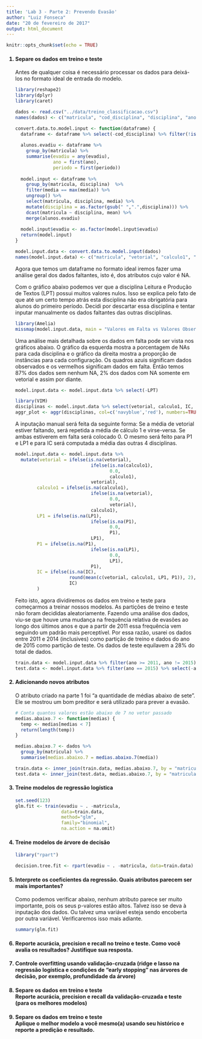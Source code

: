 ```yaml
---
title: 'Lab 3 - Parte 2: Prevendo Evasão'
author: "Luiz Fonseca"
date: "20 de fevereiro de 2017"
output: html_document
---
```


```r
knitr::opts_chunk$set(echo = TRUE)
```

<ol>
<h4><b><li>Separe os dados em treino e teste</li></h4></b>
Antes de qualquer coisa é necessário processar os dados para deixá-los no formato ideal de entrada do modelo.

```r
library(reshape2)
library(dplyr)
library(caret)

dados <- read.csv("../data/treino_classificacao.csv")
names(dados) <- c("matricula", "cod_disciplina", "disciplina", "ano", "periodo", "media", "evadiu")

convert.data.to.model.input <- function(dataframe) {
  dataframe <- dataframe %>% select(-cod_disciplina) %>% filter(!is.na(media))
  
  alunos.evadiu <- dataframe %>%
    group_by(matricula) %>%
    summarise(evadiu = any(evadiu),
              ano = first(ano),
              periodo = first(periodo))
    
  model.input <- dataframe %>%
    group_by(matricula, disciplina)  %>%
    filter(media == max(media)) %>%
    ungroup() %>%
    select(matricula, disciplina, media) %>% 
    mutate(disciplina = as.factor(gsub(" ",".",disciplina))) %>%
    dcast(matricula ~ disciplina, mean) %>%
    merge(alunos.evadiu)
  
  model.input$evadiu <- as.factor(model.input$evadiu)
  return(model.input)
}

model.input.data <- convert.data.to.model.input(dados)
names(model.input.data) <- c("matricula", "vetorial", "calculo1", "IC", "LP1", "LPT", "P1", "evadiu", "ano", "periodo")
```

Agora que temos um dataframe no formato ideal iremos fazer uma análise geral dos dados faltantes, isto é, dos atributos cujo valor é NA.

Com o gráfico abaixo podemos ver que a disciplina Leitura e Produção de Textos (LPT) possui muitos valores nulos. Isso se explica pelo fato de que até um certo tempo atrás esta disciplina não era obrigatória para alunos do primeiro período. Decidi por descartar essa disciplina e tentar inputar manualmente os dados faltantes das outras disciplinas.
```r
library(Amelia)
missmap(model.input.data, main = "Valores em Falta vs Valores Observados")
```

Uma análise mais detalhada sobre os dados em falta pode ser vista nos gráficos abaixo. O gráfico da esquerda mostra a porcentagem de NAs para cada disciplina e o gráfico da direita mostra a proporção de instâncias para cada configuração. Os quadros azuis significam dados observados e os vermelhos significam dados em falta. Então temos 87% dos dados sem nenhum NA, 2% dos dados com NA somente em vetorial e assim por diante.
```r
model.input.data <- model.input.data %>% select(-LPT)

library(VIM)
disciplinas <- model.input.data %>% select(vetorial, calculo1, IC, LP1, P1)
aggr_plot <- aggr(disciplinas, col=c('navyblue','red'), numbers=TRUE, sortVars=TRUE, labels=names(disciplinas), cex.axis=.7, gap=3, ylab=c("Histograma de dados em falta","Padrão"), cex.numbers=.7)
```

A inputação manual será feita da seguinte forma: Se a média de vetorial estiver faltando, será repetida a média de cálculo 1 e virse-versa. Se ambas estiverem em falta será colocado 0. O mesmo será feito para P1 e LP1 e para IC será computada a média das outras 4 disciplinas.
```r
model.input.data <- model.input.data %>%
  mutate(vetorial = ifelse(is.na(vetorial),
                            ifelse(is.na(calculo1),
                                   0.0,
                                   calculo1),
                            vetorial),
        calculo1 = ifelse(is.na(calculo1),
                            ifelse(is.na(vetorial),
                                   0.0,
                                   vetorial),
                            calculo1),
        LP1 = ifelse(is.na(LP1),
                            ifelse(is.na(P1),
                                   0.0,
                                   P1),
                            LP1),
        P1 = ifelse(is.na(P1),
                            ifelse(is.na(LP1),
                                   0.0,
                                   LP1),
                            P1),
        IC = ifelse(is.na(IC),
                    round(mean(c(vetorial, calculo1, LP1, P1)), 2),
                    IC)
        )

```

Feito isto, agora dividiremos os dados em treino e teste para começarmos a treinar nossos modelos.
As partições de treino e teste não foram decididas aleatoriamente. Fazendo uma análise dos dados, viu-se que houve uma mudança na frequência relativa de evasões ao longo dos últimos anos e que a partir de 2011 essa frequência vem seguindo um padrão mais perceptível. Por essa razão, usarei os dados entre 2011 e 2014 (inclusives) como partição de treino e dados do ano de 2015 como partição de teste. Os dados de teste equilavem a 28% do total de dados.
```r
train.data <- model.input.data %>% filter(ano >= 2011, ano != 2015) %>% select(-ano, -periodo)
test.data <- model.input.data %>% filter(ano == 2015) %>% select(-ano, -periodo)
```

<h4><b><li>Adicionando novos atributos</li></b></h4>
O atributo criado na parte 1 foi "a quantidade de médias abaixo de sete". Ele se mostrou um bom preditor e será utilizado para prever a evasão.
```r
# Conta quantos valores estão abaixo de 7 no vetor passado
medias.abaixo.7 <- function(medias) {
  temp <- medias[medias < 7]
  return(length(temp))
}

medias.abaixo.7 <- dados %>%
  group_by(matricula) %>%
  summarise(medias.abaixo.7 = medias.abaixo.7(media))

train.data <- inner_join(train.data, medias.abaixo.7, by = "matricula")
test.data <- inner_join(test.data, medias.abaixo.7, by = "matricula")
```

<h4><b><li>Treine modelos de regressão logística</li></b></h4>

```r
set.seed(123)
glm.fit <- train(evadiu ~ . -matricula,
                 data=train.data,
                 method="glm",
                 family="binomial",
                 na.action = na.omit)
```
<h4><b><li>Treine modelos de árvore de decisão</li></b></h4>
```r
library("rpart")

decision.tree.fit <- rpart(evadiu ~ . -matricula, data=train.data)
```

<h4><b> <li>Interprete os coeficientes da regressão. Quais atributos parecem ser mais importantes?</li></b> </h4>
Como podemos verificar abaixo, nenhum atributo parece ser muito importante, pois os seus p-valores estão altos. Talvez isso se deva à inputação dos dados. Ou talvez uma variável esteja sendo encoberta por outra variável. Verificaremos isso mais adiante.
```r
summary(glm.fit)
```


<h4> <b><li>Reporte acurácia, precision e recall no treino e teste. Como você avalia os resultados? Justifique sua resposta.</li></b> </h4>
<h4> <b><li>Controle overfitting usando validação-cruzada (ridge e lasso na regressão logística e condições de "early stopping" nas árvores de decisão, por exemplo, profundidade da árvore)</li></b> </h4>
<h4><b> <li>Separe os dados em treino e teste</li> Reporte acurácia, precision e recall da validação-cruzada e teste (para os melhores modelos)</b></h4>
<h4><b> <li>Separe os dados em treino e teste</li> Aplique o melhor modelo a você mesmo(a) usando seu histórico e reporte a predição e resultado.</b></h4>

```r

```
</ol>
